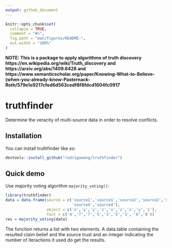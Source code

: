 ```yaml
---
output: github_document
---
```


<!-- README.md is generated from README.Rmd. Please edit that file -->

```r
knitr::opts_chunk$set(
  collapse = TRUE,
  comment = "#>",
  fig.path = "man/figures/README-",
  out.width = "100%"
)
```

**NOTE: This is a package to apply algorithms of truth discovery https://en.wikipedia.org/wiki/Truth_discovery and https://arxiv.org/abs/1409.6428 and https://www.semanticscholar.org/paper/Knowing-What-to-Believe-(when-you-already-know-Pasternack-Roth/579e1e9217cfed6d563cedf8f8fdcd1604fc0917**

# truthfinder    

<!-- badges: start -->
<!-- badges: end -->

Determine the veracity of multi-source data in order to resolve conflicts.

## Installation

You can install truthfinder like so:

``` r
devtools::install_github("rodrigowang/truthfinder")
```
  
## Quick demo

Use majority voting algorithm `majority_voting()`:

```r
library(truthfinder)
data = data.frame(source = c('source1','source1','source2','source2','source3','source3','source4',
                             'source4','source4'),
                  object = c('x','y','y','z','x','z','x','y','z'),
                  fact = c('4','7','7','5','3','5','3', '6','8'))
res = majority_voting(data)
```

The function returns a list with two elements. A data.table containing the resulted claim belief and the source trust and an integer indicating the number of iteractions it used do get the results.
